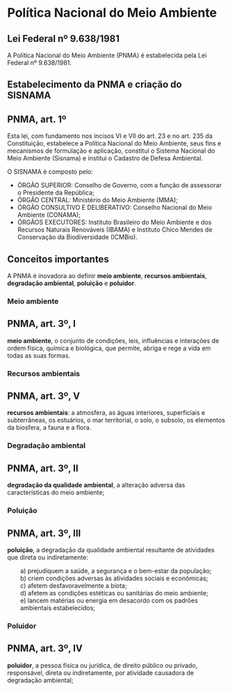 # Política Nacional do Meio Ambiente

## Lei Federal nº 9.638/1981

A Política Nacional do Meio Ambiente (PNMA) é estabelecida pela Lei Federal nº 9.638/1981.

## Estabelecimento da PNMA e criação do SISNAMA

::: {.callout-note icon=false}

## PNMA, art. 1º

Esta lei, com fundamento nos incisos VI e VII do art. 23 e no art. 235 da Constituição, estabelece a Política Nacional do Meio Ambiente, seus fins e mecanismos de formulação e aplicação, constitui o Sistema Nacional do Meio Ambiente (Sisnama) e institui o Cadastro de Defesa Ambiental.

:::

O SISNAMA é composto pelo:

- ÓRGÃO SUPERIOR: Conselho de Governo, com a função de assessorar o Presidente da República;
- ÓRGÃO CENTRAL: Ministério do Meio Ambiente (MMA);
- ÓRGÃO CONSULTIVO E DELIBERATIVO: Conselho Nacional do Meio Ambiente (CONAMA);
- ÓRGÃOS EXECUTORES: Instituto Brasileiro do Meio Ambiente e dos Recursos Naturais Renováveis (IBAMA) e Instituto Chico Mendes de Conservação da Biodiversidade (ICMBio).

## Conceitos importantes

A PNMA é inovadora ao definir **meio ambiente**, **recursos ambientais**, **degradação ambiental**, **poluição** e **poluidor**.

### Meio ambiente

::: {.callout-note icon=false}

## PNMA, art. 3º, I

**meio ambiente**, o conjunto de condições, leis, influências e interações de ordem física, química e biológica, que permite, abriga e rege a vida em todas as suas formas.

:::

### Recursos ambientais

::: {.callout-note icon=false}

## PNMA, art. 3º, V

**recursos ambientais**: a atmosfera, as águas interiores, superficiais e subterrâneas, os estuários, o mar territorial, o solo, o subsolo, os elementos da biosfera, a fauna e a flora. 

:::

### Degradação ambiental

::: {.callout-note icon=false}

## PNMA, art. 3º, II

**degradação da qualidade ambiental**, a alteração adversa das características do meio ambiente;

:::

### Poluição

::: {.callout-note icon=false}

## PNMA, art. 3º, III

**poluição**, a degradação da qualidade ambiental resultante de atividades que direta ou indiretamente:

<span style="display: block; margin-left: 30px;">
    a) prejudiquem a saúde, a segurança e o bem-estar da população;<br>
    b) criem condições adversas às atividades sociais e econômicas;<br>
    c) afetem desfavoravelmente a biota;<br>
    d) afetem as condições estéticas ou sanitárias do meio ambiente;<br>
    e) lancem matérias ou energia em desacordo com os padrões ambientais estabelecidos;
</span>

:::

### Poluidor

::: {.callout-note icon=false}

## PNMA, art. 3º, IV

**poluidor**, a pessoa física ou jurídica, de direito público ou privado, responsável, direta ou indiretamente, por atividade causadora de degradação ambiental;

:::